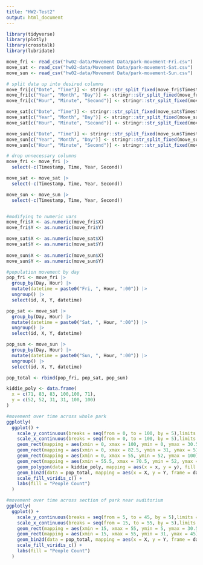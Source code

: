```yaml
---
title: "HW2-Test2"
output: html_document
---
```


```r
library(tidyverse)
library(plotly)
library(crosstalk)
library(lubridate)

move_fri <- read_csv("hw02-data/Movement Data/park-movement-Fri.csv")
move_sat <- read_csv("hw02-data/Movement Data/park-movement-Sat.csv")
move_sun <- read_csv("hw02-data/Movement Data/park-movement-Sun.csv")

# split data up into desired columns 
move_fri[c("Date", "Time")] <- stringr::str_split_fixed(move_fri$Timestamp, " ", 2)
move_fri[c("Year", "Month", "Day")] <- stringr::str_split_fixed(move_fri$Date, "-", 3)
move_fri[c("Hour", "Minute", "Second")] <- stringr::str_split_fixed(move_fri$Time, ":", 3)

move_sat[c("Date", "Time")] <- stringr::str_split_fixed(move_sat$Timestamp, " ", 2)
move_sat[c("Year", "Month", "Day")] <- stringr::str_split_fixed(move_sat$Date, "-", 3)
move_sat[c("Hour", "Minute", "Second")] <- stringr::str_split_fixed(move_sat$Time, ":", 3)

move_sun[c("Date", "Time")] <- stringr::str_split_fixed(move_sun$Timestamp, " ", 2)
move_sun[c("Year", "Month", "Day")] <- stringr::str_split_fixed(move_sun$Date, "-", 3)
move_sun[c("Hour", "Minute", "Second")] <- stringr::str_split_fixed(move_sun$Time, ":", 3)

# drop unnecessary columns
move_fri <- move_fri |> 
  select(-c(Timestamp, Time, Year, Second))

move_sat <- move_sat |> 
  select(-c(Timestamp, Time, Year, Second))

move_sun <- move_sun |> 
  select(-c(Timestamp, Time, Year, Second))


#modifying to numeric vars
move_fri$X <- as.numeric(move_fri$X)
move_fri$Y <- as.numeric(move_fri$Y)

move_sat$X <- as.numeric(move_sat$X)
move_sat$Y <- as.numeric(move_sat$Y)
 
move_sun$X <- as.numeric(move_sun$X)
move_sun$Y <- as.numeric(move_sun$Y) 
```



```r
#population movement by day
pop_fri <- move_fri |>
  group_by(Day, Hour) |> 
  mutate(datetime = paste0("Fri, ", Hour, ":00")) |>
  ungroup() |>
  select(id, X, Y, datetime)

pop_sat <- move_sat |>
  group_by(Day, Hour) |> 
  mutate(datetime = paste0("Sat, ", Hour, ":00")) |>
  ungroup() |>
  select(id, X, Y, datetime)

pop_sun <- move_sun |>
  group_by(Day, Hour) |> 
  mutate(datetime = paste0("Sun, ", Hour, ":00")) |>
  ungroup() |>
  select(id, X, Y, datetime)

pop_total <- rbind(pop_fri, pop_sat, pop_sun)
```




```r
kiddie_poly <- data.frame(
  x = c(71, 83, 83, 100,100, 71),
  y = c(52, 52, 31, 31, 100, 100)
)
```

```r
#movement over time across whole park
ggplotly(
  ggplot() + 
    scale_y_continuous(breaks = seq(from = 0, to = 100, by = 5),limits = c(0,100)) +
    scale_x_continuous(breaks = seq(from = 0, to = 100, by = 5),limits = c(0,100)) +
    geom_rect(mapping = aes(xmin = 0, xmax = 100, ymin = 0, ymax = 30.5), fill = "NA", color = "red") +
    geom_rect(mapping = aes(xmin = 0, xmax = 82.5, ymin = 31, ymax = 51.5), fill = "NA", color = "deeppink") +
    geom_rect(mapping = aes(xmin = 0, xmax = 55, ymin = 52, ymax = 100), fill = "NA", color = "blue") +
    geom_rect(mapping = aes(xmin = 55.5, xmax = 70.5, ymin = 52, ymax = 100), fill = "NA", color = "yellow") +
    geom_polygon(data = kiddie_poly, mapping = aes(x = x, y = y), fill = "NA", color = "green") +
    geom_bin2d(data = pop_total, mapping = aes(x = X, y = Y, frame = datetime)) +
    scale_fill_viridis_c() +
    labs(fill = "People Count")
  )
```



```r
#movement over time across section of park near auditorium
ggplotly(
  ggplot() + 
    scale_y_continuous(breaks = seq(from = 5, to = 45, by = 5),limits = c(5,45)) +
    scale_x_continuous(breaks = seq(from = 15, to = 55, by = 5),limits = c(15,55)) +
    geom_rect(mapping = aes(xmin = 15, xmax = 55, ymin = 5, ymax = 30.5), fill = "NA", color = "red") +
    geom_rect(mapping = aes(xmin = 15, xmax = 55, ymin = 31, ymax = 45), fill = "NA", color = "deeppink") +
    geom_bin2d(data = pop_total, mapping = aes(x = X, y = Y, frame = datetime), bins = 6) +
    scale_fill_viridis_c() +
    labs(fill = "People Count")
  )
```





